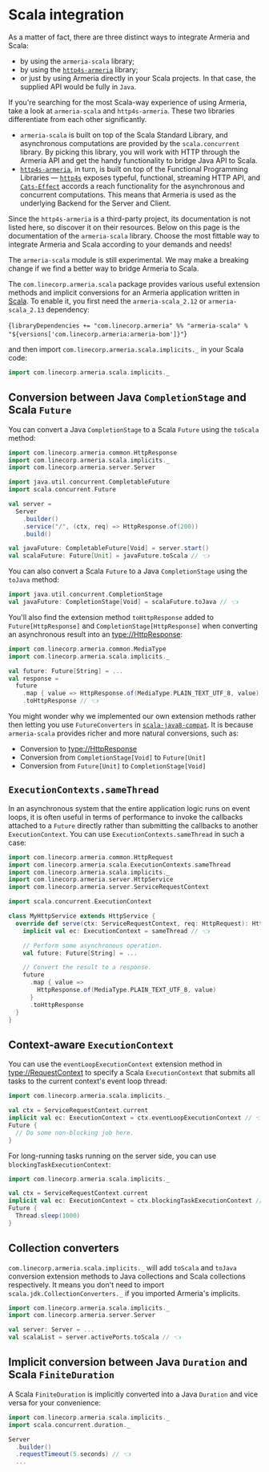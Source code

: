 
# Scala integration

As a matter of fact, there are three distinct ways to integrate Armeria and Scala:

* by using the `armeria-scala` library;
* by using the [`http4s-armeria`](https://github.com/http4s/http4s-armeria) library;
* or just by using Armeria directly in your Scala projects.
In that case, the supplied API would be fully in `Java`.

If you're searching for the most Scala-way experience of using Armeria,
take a look at `armeria-scala` and `http4s-armeria`. These two libraries differentiate
from each other significantly.

* `armeria-scala` is built on top of the Scala Standard Library, and asynchronous computations
are provided by the `scala.concurrent` library. By picking this library, you will work with
HTTP through the Armeria API and get the handy functionality to bridge Java API to Scala.
* [`http4s-armeria`](https://github.com/http4s/http4s-armeria), in turn, is built on top
of the Functional Programming Libraries — [`http4s`](https://http4s.org/) exposes typeful,
functional, streaming HTTP API, and [`Cats-Effect`](https://typelevel.org/cats-effect/)
accords a reach functionality for the asynchronous and concurrent computations.
This means that Armeria is used as the underlying Backend for the Server and Client.

Since the `http4s-armeria` is a third-party project,
its documentation is not listed here, so discover it on their resources. Below on this page
is the documentation of the `armeria-scala` library. Choose the most fittable way to integrate
Armeria and Scala according to your demands and needs!

<Tip>

The `armeria-scala` module is still experimental. We may make a breaking change if we find a better way
to bridge Armeria to Scala.

</Tip>

The `com.linecorp.armeria.scala` package provides various useful extension methods and implicit conversions
for an Armeria application written in [Scala](https://www.scala-lang.org/). To enable it, you first need
the `armeria-scala_2.12` or `armeria-scala_2.13` dependency:

<CodeBlock language="groovy" filename="build.sbt">{`
libraryDependencies += "com.linecorp.armeria" %% "armeria-scala" % "${versions['com.linecorp.armeria:armeria-bom']}"
`}</CodeBlock>

and then import `com.linecorp.armeria.scala.implicits._` in your Scala code:

```scala
import com.linecorp.armeria.scala.implicits._
```

## Conversion between Java `CompletionStage` and Scala `Future`

You can convert a Java `CompletionStage` to a Scala `Future` using the `toScala` method:

```scala
import com.linecorp.armeria.common.HttpResponse
import com.linecorp.armeria.scala.implicits._
import com.linecorp.armeria.server.Server

import java.util.concurrent.CompletableFuture
import scala.concurrent.Future

val server =
  Server
    .builder()
    .service("/", (ctx, req) => HttpResponse.of(200))
    .build()

val javaFuture: CompletableFuture[Void] = server.start()
val scalaFuture: Future[Unit] = javaFuture.toScala // 👈
```

You can also convert a Scala `Future` to a Java `CompletionStage` using the `toJava` method:

```scala
import java.util.concurrent.CompletionStage
val javaFuture: CompletionStage[Void] = scalaFuture.toJava // 👈
```

You'll also find the extension method `toHttpResponse` added to `Future[HttpResponse]` and
`CompletionStage[HttpResponse]` when converting an asynchronous result into an <type://HttpResponse>:

```scala
import com.linecorp.armeria.common.MediaType
import com.linecorp.armeria.scala.implicits._

val future: Future[String] = ...
val response =
  future
    .map { value => HttpResponse.of(MediaType.PLAIN_TEXT_UTF_8, value) }
    .toHttpResponse // 👈
```

<Tip>

You might wonder why we implemented our own extension methods rather then letting you use
`FutureConverters` in [`scala-java8-compat`](https://github.com/scala/scala-java8-compat).
It is because `armeria-scala` provides richer and more natural conversions, such as:

- Conversion to <type://HttpResponse>
- Conversion from `CompletionStage[Void]` to `Future[Unit]`
- Conversion from `Future[Unit]` to `CompletionStage[Void]`

</Tip>

## `ExecutionContexts.sameThread`

In an asynchronous system that the entire application logic runs on event loops, it is often useful
in terms of performance to invoke the callbacks attached to a `Future` directly rather than submitting
the callbacks to another `ExecutionContext`. You can use `ExecutionContexts.sameThread` in such a case:

```scala
import com.linecorp.armeria.common.HttpRequest
import com.linecorp.armeria.scala.ExecutionContexts.sameThread
import com.linecorp.armeria.scala.implicits._
import com.linecorp.armeria.server.HttpService
import com.linecorp.armeria.server.ServiceRequestContext

import scala.concurrent.ExecutionContext

class MyHttpService extends HttpService {
  override def serve(ctx: ServiceRequestContext, req: HttpRequest): HttpResponse = {
    implicit val ec: ExecutionContext = sameThread // 👈

    // Perform some asynchronous operation.
    val future: Future[String] = ...

    // Convert the result to a response.
    future
      .map { value =>
        HttpResponse.of(MediaType.PLAIN_TEXT_UTF_8, value)
      }
      .toHttpResponse
  }
}
```

## Context-aware `ExecutionContext`

You can use the `eventLoopExecutionContext` extension method in <type://RequestContext> to specify a Scala
`ExecutionContext` that submits all tasks to the current context's event loop thread:

```scala
import com.linecorp.armeria.scala.implicits._

val ctx = ServiceRequestContext.current
implicit val ec: ExecutionContext = ctx.eventLoopExecutionContext // 👈
Future {
  // Do some non-blocking job here.
}
```

For long-running tasks running on the server side, you can use `blockingTaskExecutionContext`:

```scala
import com.linecorp.armeria.scala.implicits._

val ctx = ServiceRequestContext.current
implicit val ec: ExecutionContext = ctx.blockingTaskExecutionContext // 👈
Future {
  Thread.sleep(1000)
}
```

## Collection converters

`com.linecorp.armeria.scala.implicits._` will add `toScala` and `toJava` conversion extension methods to
Java collections and Scala collections respectively. It means you don't need to import
`scala.jdk.CollectionConverters._` if you imported Armeria's implicits.

```scala
import com.linecorp.armeria.scala.implicits._
import com.linecorp.armeria.server.Server

val server: Server = ...
val scalaList = server.activePorts.toScala // 👈
```

## Implicit conversion between Java `Duration` and Scala `FiniteDuration`

A Scala `FiniteDuration` is implicitly converted into a Java `Duration` and vice versa for your convenience:

```scala
import com.linecorp.armeria.scala.implicits._
import scala.concurrent.duration._

Server
  .builder()
  .requestTimeout(5.seconds) // 👈
  ...
```
